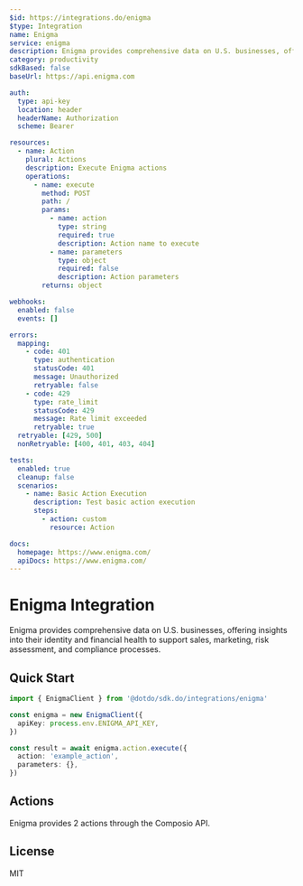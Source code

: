 ```yaml
---
$id: https://integrations.do/enigma
$type: Integration
name: Enigma
service: enigma
description: Enigma provides comprehensive data on U.S. businesses, offering insights into their identity and financial health to support sales, marketing, risk assessment, and compliance processes.
category: productivity
sdkBased: false
baseUrl: https://api.enigma.com

auth:
  type: api-key
  location: header
  headerName: Authorization
  scheme: Bearer

resources:
  - name: Action
    plural: Actions
    description: Execute Enigma actions
    operations:
      - name: execute
        method: POST
        path: /
        params:
          - name: action
            type: string
            required: true
            description: Action name to execute
          - name: parameters
            type: object
            required: false
            description: Action parameters
        returns: object

webhooks:
  enabled: false
  events: []

errors:
  mapping:
    - code: 401
      type: authentication
      statusCode: 401
      message: Unauthorized
      retryable: false
    - code: 429
      type: rate_limit
      statusCode: 429
      message: Rate limit exceeded
      retryable: true
  retryable: [429, 500]
  nonRetryable: [400, 401, 403, 404]

tests:
  enabled: true
  cleanup: false
  scenarios:
    - name: Basic Action Execution
      description: Test basic action execution
      steps:
        - action: custom
          resource: Action

docs:
  homepage: https://www.enigma.com/
  apiDocs: https://www.enigma.com/
---
```


# Enigma Integration

Enigma provides comprehensive data on U.S. businesses, offering insights into their identity and financial health to support sales, marketing, risk assessment, and compliance processes.

## Quick Start

```typescript
import { EnigmaClient } from '@dotdo/sdk.do/integrations/enigma'

const enigma = new EnigmaClient({
  apiKey: process.env.ENIGMA_API_KEY,
})

const result = await enigma.action.execute({
  action: 'example_action',
  parameters: {},
})
```

## Actions

Enigma provides 2 actions through the Composio API.

## License

MIT
